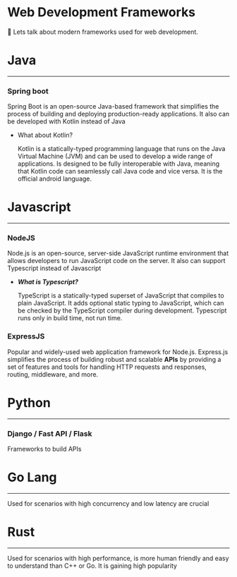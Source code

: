 # Web Development Frameworks

<aside>
📌 Lets talk about modern frameworks used for web development.

</aside>

# Java

---

### Spring boot

Spring Boot is an open-source Java-based framework that simplifies the process of building and deploying production-ready applications. It also can be developed with Kotlin instead of Java

- What about Kotlin?
    
    Kotlin is a statically-typed programming language that runs on the Java Virtual Machine (JVM) and can be used to develop a wide range of applications. Is designed to be fully interoperable with Java, meaning that Kotlin code can seamlessly call Java code and vice versa. It is the official android language.
    

# **Javascript**

---

### NodeJS

Node.js is an open-source, server-side JavaScript runtime environment that allows developers to run JavaScript code on the server. It also can support Typescript instead of Javascript

- ***What is Typescript?***
    
    TypeScript is a statically-typed superset of JavaScript that compiles to plain JavaScript. It adds optional static typing to JavaScript, which can be checked by the TypeScript compiler during development. Typescript runs only in build time, not run time.
    

### ExpressJS

Popular and widely-used web application framework for Node.js. Express.js simplifies the process of building robust and scalable **APIs** by providing a set of features and tools for handling HTTP requests and responses, routing, middleware, and more.

# Python

---

### Django / Fast API / Flask

Frameworks to build APIs

# Go Lang

---

Used for scenarios with high concurrency and low latency are crucial

# Rust

---

Used for scenarios with high performance, is more human friendly and easy to understand than C++ or Go. It is gaining high popularity